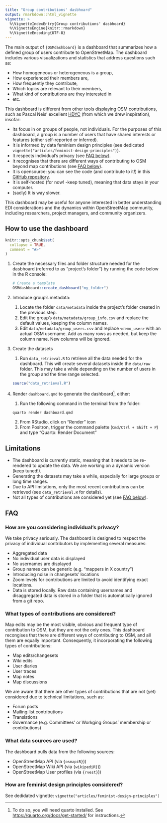 ```yaml
---
title: "Group contributions' dasbhoard"
output: rmarkdown::html_vignette
vignette: >
  %\VignetteIndexEntry{Group contributions' dasbhoard}
  %\VignetteEngine{knitr::rmarkdown}
  %\VignetteEncoding{UTF-8}
---
```


The main output of `{OSMdashboard}` is a dashboard that summarizes how a defined group of users contribute to OpenStreetMap. The dashboard includes various visualizations and statistics that address questions such as: 

- How homogeneous or heterogeneous is a group,
- How experienced their members are,
- How frequently they contribute,
- Which topics are relevant to their members,
- What kind of contributions are they interested in
- etc.

This dashboard is different from other tools displaying OSM contributions, such as Pascal Neis’ excellent [HDYC](https://hdyc.neis-one.org/) (from which we drew inspiration), insofar:

- Its focus in on groups of people, not individuals. For the purposes of this dashboard, a group is a number of users that have shared interests or features (either self-reported or inferred).
- It is informed by data feminism design principles (see dedicated `vignette("articles/feminist-design-principles")`).
- It respects individual's privacy (see [FAQ below](#privacy)). 
- It recognises that there are different ways of contributing to OSM beyond map contributions (see [FAQ below](#contribution-types)).
- It is opensource: you can see the code (and contribute to it!) in this [GitHub repository](https://github.com/WarwickCIM/OSMdashboard).
- It is self-hosted (for now! -keep tuned), meaning that data stays in your computer.
- (sadly) It is way slower.


This dashboard may be useful for anyone interested in better understanding EDI considerations and the dynamics within OpenStreetMap community, including researchers, project managers, and community organizers.

## How to use the dashboard

```r
knitr::opts_chunk$set(
  collapse = TRUE,
  comment = "#>"
)
```

1. Create the necessary files and folder structure needed for the dasbhoard (referred to as "project's folder") by running the code below in the R console:

    ``` r
    # Create a template
    OSMdashboard::create_dashboard("my_folder")
    ```

2. Introduce group's metadata:
   1. Locate the folder `data/metadata` inside the project's folder created in the previous step.
   2. Edit the group's  `data/metadata/group_info.csv` and replace the default values, keeping the column names.
   3. Edit `data/metadata/group_users.csv` and replace `<demo_user>` with an actual OSM username. Add as many rows as needed, but keep the column name. New columns will be ignored.
3. Create the datasets
   1. Run `data_retrieval.R` to retrieve all the data needed for the dashboard. This will create several datasets inside the `data/raw` folder. This may take a while depending on the number of users in the group and the time range selected.
   
   ``` r
   source("data_retrieval.R")
   ```

4. Render `dashboard.qmd` to generate the dashboard[^quarto], either:
   1. Run the following command in the terminal from the folder:

    ```bash
    quarto render dashboard.qmd
    ```
   2. From RStudio, click on "Render" icon
   3. From Positron, trigger the command palette (`Cmd/Ctrl + Shift + P`) and type "Quarto: Render Document"

## Limitations

- The dashboard is currently static, meaning that it needs to be re-rendered to update the data. We are working on a dynamic version (keep tuned!).
- Generating the datasets may take a while, especially for large groups or long time ranges.
- Due to API limitations, only the most recent contributions can be retrieved (see `data_retrieval.R` for details).
- Not all types of contributions are considered yet (see [FAQ below](#contribution-types)).

## FAQ

### How are you considering individual's privacy?{#privacy}

We take privacy seriously. The dashboard is designed to respect the privacy of individual contributors by implementing several measures:

- Aggregated data
- No individual user data is displayed
- No usernames are displayed
- Group names can be generic (e.g. "mappers in X country")
- Introducing noise in changesets' locations
- Zoom levels for contributions are limited to avoid identifying exact locations.
- Data is stored locally. Raw data containing usernames and disaggregated data is stored in a folder that is automatically ignored from a git repo.

### What types of contributions are considered? {#contribution-types}

Map edits may be the most visible, obvious and frequent type of contribution to OSM, but they are not the only ones. This dashboard recongises that there are different ways of contributing to OSM, and all them are equally important. Consequently, it incorporating the following types of contributions:

- Map edits/changesets
- Wiki edits
- User diaries
- User traces
- Map notes
- Map discussions

We are aware that there are other types of contributions that are not (yet) considered due to technical limitations, such as:

- Forum posts
- Mailing list contributions
- Translations
- Governance (e.g. Committees' or Workging Groups' membership or contributions)


### What data sources are used?

The dashboard pulls data from the following sources:

- OpenStreetMap API (via `{osmapiR}`))
- OpenStreetMap Wiki API (via `{wikipediR}`))
- OpenStreetMap User profiles (via `{rvest}`))

### How are feminist design principles considered? 

See dedidated vignette: `vignette("articles/feminist-design-principles")`

[^quarto]: To do so, you will need quarto installed. See <https://quarto.org/docs/get-started/> for instructions.

